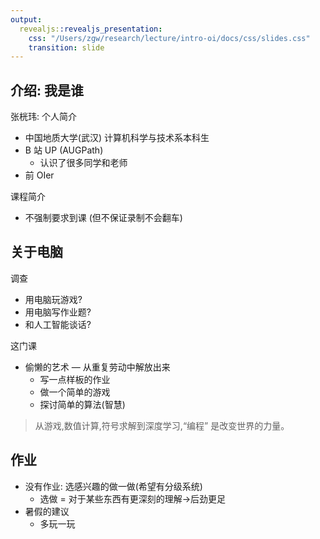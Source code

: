 ```yaml
---
output: 
  revealjs::revealjs_presentation:
    css: "/Users/zgw/research/lecture/intro-oi/docs/css/slides.css"
    transition: slide
---
```


## 介绍: 我是谁

张桄玮: 个人简介

-   中国地质大学(武汉) 计算机科学与技术系本科生
-   B 站 UP (AUGPath)
    -   认识了很多同学和老师
-   前 OIer

课程简介

-   不强制要求到课 (但不保证录制不会翻车)

## 关于电脑

调查

-   用电脑玩游戏?
-   用电脑写作业题?
-   和人工智能谈话?

这门课

-   偷懒的艺术 --- 从重复劳动中解放出来
    -   写一点样板的作业
    -   做一个简单的游戏
    -   探讨简单的算法(智慧)

> 从游戏,数值计算,符号求解到深度学习,“编程” 是改变世界的力量。

## 作业

-   没有作业: 选感兴趣的做一做(希望有分级系统)
    -   选做 = 对于某些东西有更深刻的理解$\rightarrow$后劲更足
-   暑假的建议
    -   多玩一玩
